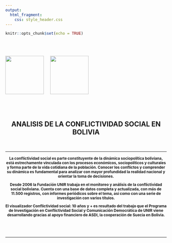 ```yaml
---
output: 
  html_fragment:
    css: style_header.css 
---
```

```r
knitr::opts_chunk$set(echo = TRUE)
```

<br>
<br>
<div><left>
  <img src="img/unir.png" heigth = 120 width = 120/> &nbsp; &nbsp;
  <img src="img/suecia.jpg" heigth = 120 width = 120/>
  </left>
  
</div>
<br>
<br>
<center>
<h2>ANALISIS DE LA CONFLICTIVIDAD SOCIAL EN BOLIVIA</h2>
</center>
<br>

---

<b><small><center>La conflictividad social es parte constituyente de la dinámica sociopolítica boliviana, está estrechamente vinculada con los procesos económicos, sociopolíticos y culturales y forma parte de la vida cotidiana de la población. Conocer los conflictos y comprender su dinámica es fundamental para analizar con mayor profundidad la realidad nacional y orientar la toma de decisiones.

Desde 2006 la Fundación UNIR trabaja en el monitoreo y análisis de la conflictividad social boliviana. Cuenta con una base de datos completa y actualizada, con más de 11.500 registros, con informes periódicos sobre el tema, así como con una serie de investigación con varios títulos. 

El visualizador Conflictividad social: 10 años y + es resultado del trabajo que el Programa de Investigación en Conflictividad Social y Comunicación Democrática de UNIR viene desarrollando gracias al apoyo financiero de ASDI, la cooperación de Suecia en Bolivia. 
</center></small></b>
<br>
<br>


---





